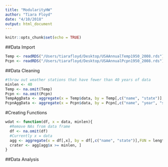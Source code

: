 ```yaml
---
title: "ModularityHW"
author: "Tiara Floyd"
date: "4/10/2018"
output: html_document
---
```

```r
knitr::opts_chunk$set(echo = TRUE)
```
##Data Import
```r
Temp <- readRDS("/Users/tiarafloyd/Desktop/USAAnnualTemp1950_2008.rds") 
Pcpn <- readRDS("/Users/tiarafloyd/Desktop/USAAnnualPcpn1950_2008.rds")
```
##Data Cleaning
```r
#throw out weather stations that have fewer than 40 years of data
minlen <- 40
Temp <- na.omit(Temp)
Pcpn <- na.omit(Pcpn)
TempAggData <- aggregate(x = Temp$data, by = Temp[,c("name", "state")],FUN = length)
PcpnAggData <- aggregate(x = Pcpn$data, by = Pcpn[,c("name", "year", "state", "data")],FUN = length)
```
#Creating Functions
```r
wdat <- function(df, x = data, minlen){
  #Remove NAs from data frame
  df <- na.omit(df)
  #Currently x = data
  agg <- aggregate(x = df[,x], by = df[,c("name", "state")],FUN = length)
  crater <- agg[agg$x >= minlen, ]
}
```
##Data Analysis
